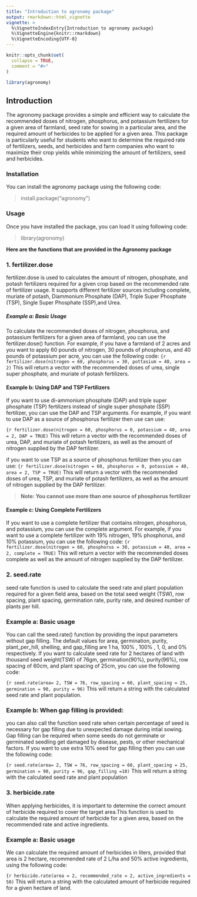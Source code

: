 ```yaml
---
title: "Introduction to agronomy package"
output: rmarkdown::html_vignette
vignette: >
  %\VignetteIndexEntry{Introduction to agronomy package}
  %\VignetteEngine{knitr::rmarkdown}
  %\VignetteEncoding{UTF-8}
---
```


```r
knitr::opts_chunk$set(
  collapse = TRUE,
  comment = "#>"
)
```

```r
library(agronomy)
```
## Introduction

The agronomy package provides a simple and efficient way to calculate the recommended doses of nitrogen, phosphorus, and potassium fertilizers for a given area of farmland, seed rate for sowing in a particular area, and the required amount of herbicides to be applied for a given area. This package is particularly useful for students who want to determine the required rate of fertilizers, seeds, and herbicides and farm companies who want to maximize their crop yields while minimizing the amount of fertilizers, seed and herbicides.

### Installation
You can install the agronomy package using the following code:

> install.package("agronomy")



### Usage
Once you have installed the package, you can load it using following code:


> library(agronomy)



**Here are the functions that are provided in the Agronomy package**


### 1. fertilizer.dose

fertilizer.dose is used to calculates the amount of nitrogen, phosphate, and potash fertilizers required for a given crop based on the recommended rate of fertilizer usage. It supports different fertilizer sources including complete, muriate of potash, Diammonium Phosphate (DAP), Triple Super Phosphate (TSP), Single Super Phosphate (SSP),and Urea.


##### Example a: Basic Usage
To calculate the recommended doses of nitrogen, phosphorus, and potassium fertilizers for a given area of farmland, you can use the fertilizer.dose() function. For example, if you have a farmland of 2 acres and you want to apply 60 pounds of nitrogen, 30 pounds of phosphorus, and 40 pounds of potassium per acre, you can use the following code:
```{r
fertilizer.dose(nitrogen = 60, phosphorus = 30, pottasium = 40, area = 2)
```
This will return a vector with the recommended doses of urea, single super phosphate, and muriate of potash fertilizers.

#### Example b: Using DAP and TSP Fertilizers
If you want to use di-ammonium phosphate (DAP) and triple super phosphate (TSP) fertilizers instead of single super phosphate (SSP) fertilizer, you can use the DAP and TSP arguments. For example, if you want to use DAP as a source of phosphorus fertilizer then use can use:

```{r
fertilizer.dose(nitrogen = 60, phosphorus = 0, potassium = 40, area = 2, DAP = TRUE)
```
This will return a vector with the recommended doses of urea, DAP, and muriate of potash fertilizers, as well as the amount of nitrogen supplied by the DAP fertilizer.

if you want to use TSP as a source of phosphorus fertilizer then you can use:
```{r
fertilizer.dose(nitrogen = 60, phosphorus = 0, potassium = 40, area = 2, TSP = TRUE)
```
This will return a vector with the recommended doses of urea, TSP, and muriate of potash fertilizers, as well as the amount of nitrogen supplied by the DAP fertilizer.

> **Note: You cannot use more than one source of phosphorus fertilizer**

#### Example c: Using Complete Fertilizers
If you want to use a complete fertilizer that contains nitrogen, phosphorus, and potassium, you can use the complete argument. For example, if you want to use a complete fertilizer with 19% nitrogen, 19% phosphorus, and 10% potassium, you can use the following code:
```{r
fertilizer.dose(nitrogen = 60, phosphorus = 30, potassium = 40, area = 2, complete = TRUE)
```
This will return a vector with the recommended doses complete as well as the amount of nitrogen supplied by the DAP fertilizer.


### 2. seed.rate

seed rate function is used to calculate the seed rate and plant population required for a given field area, based on the total seed weight (TSW), row spacing, plant spacing, germination rate, purity rate, and desired number of plants per hill.

### Example a: Basic usage 
You can call the seed.rate() function by providing the input parameters without gap filling. The default values for area, germination, purity, plant_per_hill, shelling, and gap_filling are 1 ha, 100% , 100% , 1, 0, and 0% respectively.
If you want to calculate seed rate for 2 hectares of land with thousand seed weight(TSW) of 76gm, germination(90%), purity(96%), row spacing of 60cm, and plant spacing of 25cm, you can use the following code:

```{r
seed.rate(area= 2, TSW = 76, row_spacing = 60, plant_spacing = 25, germination = 90, purity = 96)
```
This will return a string with the calculated seed rate and plant population.

### Example b: When gap filling is provided:
you can also call the function seed rate when certain percentage of seed is necessary for gap filling due to unexpected damage during intial sowing. Gap filling can be required when some seeds do not germinate or germinated seedling get damaged by disease, pests, or other mechanical factors. If you want to use extra 10% seed for gap filling then you can use the following code:

```{r
seed.rate(area= 2, TSW = 76, row_spacing = 60, plant_spacing = 25, germination = 90, purity = 96, gap_filling =10)
```
This will return a string with the calculated seed rate and plant population


### 3. herbicide.rate

When applying herbicides, it is important to determine the correct amount of herbicide required to cover the target area.This function is used to calculate the required amount of herbicide for a given area, based on the recommended rate and active ingredients.

### Example a: Basic usage
We can calculate the required amount of herbicides in liters, provided that area is 2 hectare, recommended rate of 2 L/ha and 50% active ingredients, using the following code:

```{r
herbicide.rate(area = 2, recommended_rate = 2, active_ingredients = 50)
```
This will return a string with the calculated amount of herbicide required for a given hectare of land.
